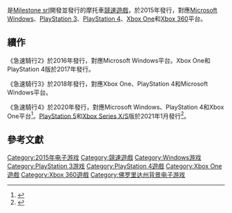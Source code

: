 {{NoteTA
| G1 = Games
}}

{{vgname|急速騎行|en=Ride}}是[[Milestone_srl|Milestone srl]]開發並發行的摩托車[[競速遊戲|競速遊戲]]，於2015年發行，對應[[Microsoft_Windows|Microsoft Windows]]、[[PlayStation_3|PlayStation 3]]、[[PlayStation_4|PlayStation 4]]、[[Xbox_One|Xbox One]]和[[Xbox_360|Xbox 360]]平台。

== 續作 ==

《急速騎行2》於2016年發行，對應Microsoft Windows平台。Xbox One和PlayStation 4版於2017年發行。

《急速騎行3》於2018年發行，對應Xbox One、PlayStation 4和Microsoft Windows平台。

《急速騎行4》於2020年發行，對應Microsoft Windows、PlayStation 4和Xbox One平台<ref>{{cite web |url=https://whatoplay.com/news/ride-4-release-date-trailer/ |title=Milestone confirms October release date for Ride 4 |publisher=whatoplay |website=whatoplay.com |access-date=18 May 2020 |first=Pia |last=Aguilos |archive-date=2020-11-12 |archive-url=https://web.archive.org/web/20201112195020/https://whatoplay.com/news/ride-4-release-date-trailer/ |dead-url=no }}</ref>。[[PlayStation_5|PlayStation 5]]和[[Xbox_Series_X/S|Xbox Series X/S]]版於2021年1月發行<ref>{{Cite web|title=RIDE 4 coming to PS5, Xbox Series X on January 21, 2021|url=https://www.gematsu.com/2020/09/ride-4-coming-to-ps5-xbox-series-x-on-january-21-2021|website=Gematsu|date=2020-09-05|access-date=2020-09-05|archive-date=2020-09-13|archive-url=https://web.archive.org/web/20200913093913/https://www.gematsu.com/2020/09/ride-4-coming-to-ps5-xbox-series-x-on-january-21-2021|dead-url=no}}</ref>。

== 參考文獻 ==

{{reflist}}

{{DEFAULTSORT:Ride}}
[[Category:2015年电子游戏|Category:2015年电子游戏]]
[[Category:競速遊戲|Category:競速遊戲]]
[[Category:Windows游戏|Category:Windows游戏]]
[[Category:PlayStation_3游戏|Category:PlayStation 3游戏]]
[[Category:PlayStation_4遊戲|Category:PlayStation 4遊戲]]
[[Category:Xbox_One遊戲|Category:Xbox One遊戲]]
[[Category:Xbox_360遊戲|Category:Xbox 360遊戲]]
[[Category:佛罗里达州背景电子游戏|Category:佛罗里达州背景电子游戏]]

{{racing-videogame-stub}}